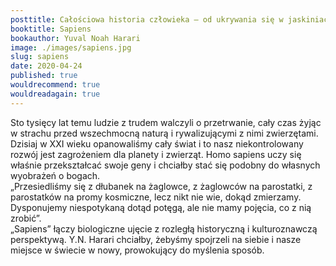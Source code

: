 ```yaml
---
posttitle: Całościowa historia człowieka – od ukrywania się w jaskiniach do podróży na Księżyc i inżynierii genetycznej.
booktitle: Sapiens
bookauthor: Yuval Noah Harari
image: ./images/sapiens.jpg
slug: sapiens
date: 2020-04-24
published: true
wouldrecommend: true
wouldreadagain: true
---
```


Sto tysięcy lat temu ludzie z trudem walczyli o przetrwanie, cały czas żyjąc w strachu przed wszechmocną naturą i rywalizującymi z nimi zwierzętami. Dzisiaj w XXI wieku opanowaliśmy cały świat i to nasz niekontrolowany rozwój jest zagrożeniem dla planety i zwierząt. Homo sapiens uczy się właśnie przekształcać swoje geny i chciałby stać się podobny do własnych wyobrażeń o bogach.
<br/>
„Przesiedliśmy się z dłubanek na żaglowce, z żaglowców na parostatki, z parostatków na promy kosmiczne, lecz nikt nie wie, dokąd zmierzamy. Dysponujemy niespotykaną dotąd potęgą, ale nie mamy pojęcia, co z nią zrobić”.
<br/>
„Sapiens” łączy biologiczne ujęcie z rozległą historyczną i kulturoznawczą perspektywą. Y.N. Harari chciałby, żebyśmy spojrzeli na siebie i nasze miejsce w świecie w nowy, prowokujący do myślenia sposób.
